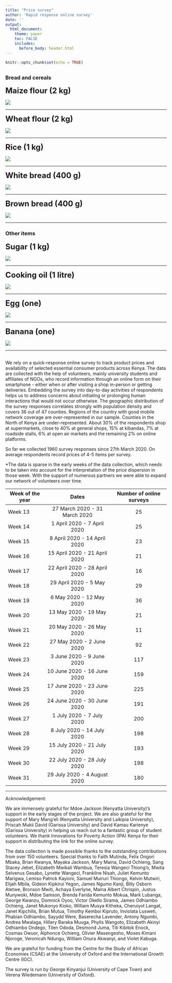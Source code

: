 ```yaml
---
title: "Price survey"
author: 'Rapid response online survey'
date: ''
output:
  html_document:
    theme: paper
    toc: FALSE
    includes:
      before_body: header.html
---
```


```r
knitr::opts_chunk$set(echo = TRUE)
```
  
    
  


##  {.tabset}

### Bread and cereals 
<font size="5">**Maize flour (2 kg)**</font>
  
  ![](prices/Dots_maize.png)

*** 

<font size="5">**Wheat flour (2 kg)**</font>
  
  ![](prices/Dots_wheat_flour.png)

***   

<font size="5">**Rice (1 kg)**</font>
  
  ![](prices/Dots_rice.png)
  
*** 

<font size="5">**White bread (400 g)**</font>
  
  ![](prices/Dots_bread.png)

*** 

<font size="5">**Brown bread (400 g)**</font>
  
  ![](prices/Dots_bread_brown.png)

*** 

### Other items

<font size="5">**Sugar (1 kg)**</font>
  
  ![](prices/Dots_sugar.png)

***   

<font size="5">**Cooking oil (1 litre)**</font>
  
  ![](prices/Dots_cooking_oil.png)
  
***   

<font size="5">**Egg (one)**</font>
  
  ![](prices/Dots_egg.png)

*** 

<font size="5">**Banana (one)**</font>
  
  ![](prices/Dots_banana.png)

*** 

## {}

We rely on a quick-response online survey to track product prices and availability of selected essential consumer products across Kenya. The data are collected with the help of volunteers, mainly university students and affiliates of NGOs, who record information through an online form on their smartphone - either when or after visiting a shop in-person or getting deliveries. Embedding the survey into day-to-day activities of respondents helps us to address concerns about initiating or prolonging human interactions that would not occur otherwise. The geographic distribution of the survey responses correlates strongly with population density and covers 36 out of 47 counties. Regions of the country with good mobile network coverage are over-represented in our sample. Counties in the North of Kenya are under-represented. About 30% of the respondents shop at supermarkets, close to 40% at general shops, 15% at kibandas, 7% at roadside stalls, 6% at open air markets and the remaining 2% on online platforms. 

So far we collected 1960 survey responses since 27th March 2020.  On average respondents record prices of 4-5 items per survey. 

*The data is sparse in the early weeks of the data collection, which needs to be taken into account for the interpretation of the price dispersion in those week. With the support of numerous partners we were able to expand our network of volunteers over time.

| Week of the year	| Dates	| Number of online surveys |
|------|:-----:|:---------:|
| Week 13 |	27 March 2020 - 31 March 2020	| 25 |
| Week 14 |	1 April 2020 - 7 April 2020 	| 25 |
| Week 15 |	8 April 2020 - 14 April 2020	| 23 |
| Week 16 |	15 April 2020 - 21 April 2020	| 21 |
| Week 17 |	22 April 2020 - 28 April 2020	| 16 |
| Week 18 |	29 April 2020 - 5 May 2020	| 29 |
| Week 19 |	6 May 2020 - 12 May 2020	| 36 |  
| Week 20 |	13 May 2020 - 19 May 2020	| 21 |
| Week 21 |	20 May 2020 - 26 May 2020	| 11 |
| Week 22 |	27 May 2020 - 2 June 2020	| 92 |
| Week 23 |	3 June 2020 - 9 June 2020	| 117 |
| Week 24 |	10 June 2020 - 16 June 2020	| 159 |
| Week 25 |	17 June 2020 - 23 June 2020	| 225 |
| Week 26 |	24 June 2020 - 30 June 2020	| 191 |
| Week 27 |	1 July 2020 - 7 July 2020	| 200 |
| Week 28 |	8 July 2020 - 14 July 2020	| 198 |
| Week 29 |	15 July 2020 - 21 July 2020	| 193 |
| Week 30 |	22 July 2020 - 28 July 2020	| 198 |
| Week 31 |	29 July 2020 - 4 August 2020	| 180 |
*** 
Acknowledgement:

We are immensely grateful for Mdoe Jackson (Kenyatta University)'s support in the early stages of the project. We are also grateful for the support of Mary Mang'eli (Kenyatta University and Laikipia University), Priscah Mukii David (Garissa University) and David Kamau Karienye (Garissa University) in helping us reach out to a fantastic group of student volunteers. We thank Innovations for Poverty Action (IPA) Kenya for their support in distributing the link for the online survey. 

The data collection is made possible thanks to the outstanding contributions from over 150 volunteers. Special thanks to Faith Mutinda, Felix Ongori Mbaka, Brian Kwanya, Mayaka Jackson, Mary Maina, David Ochieng, Sang Stacey Jebet, Elizabeth Mwikali Wambua, Teresia Wangeci Thiong'o, Mwita Selvenus Gesabo, Lynette Wangeci, Frankline Nisah, Juliet Kemunto Marigwa, Lemiso Patrick Kayioni, Samuel Muiruri Thiongo, Kelvin Mutwiri, Elijah Mbila, Gideon Kipkirui Yegon, James Ngumo Kanji, Billy Osborn Atetwe, Bronson Mwiti, Achaya Everlyne, Maina Albert Chrispin, Justus Munywoki, Mdoe Samson, Brenda Farida Kemunto Mokua, Mark Lubanga, George Kwanzu, Domnick Oyoo, Victor Okello Sirama, James Odhiambo Ochieng, Janet Mukonyo Kioko, William Musya Kitheka, Cheruiyot Langat, Janet Kipchilis, Brian Mutua, Timothy Kemboi Kipruto, Inviolata Lusweti, Phabian Odhiambo, Sayydd Were, Baserecha Lavender, Antony Ngumbi, Andrea Mwalaga, Hillary Baraka Muuga, Phylis Wangoto, Elizabeth Akinyi Odhiambo Ondego, Tilen Ododa, Desmond Juma, Titi Kibitok Enock, Cosmas Owuor, Alphonce Ochieng, Olivier Masengesho, Moses Kimani Njoroge, Veronicah Ndungu, William Onura Akwanyi, and Violet Kabuga.

We are grateful for funding from the Centre for the Study of African Economies (CSAE) at the University of Oxford and the International Growth Centre (IGC).

The survey is run by George Kinyanjui (University of Cape Town) and Verena Wiedemann (University of Oxford).
  